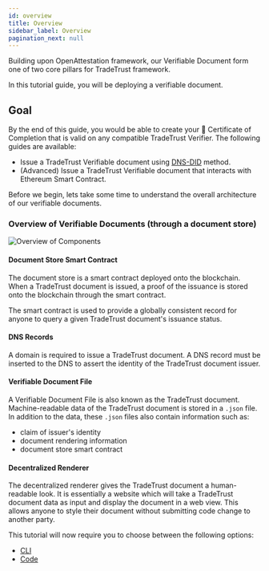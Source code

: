 ```yaml
---
id: overview
title: Overview
sidebar_label: Overview
pagination_next: null
---
```



<Flow />

Building upon OpenAttestation framework, our Verifiable Document form one of two core pillars for TradeTrust framework.

In this tutorial guide, you will be deploying a verifiable document.

## Goal

By the end of this guide, you would be able to create your 📜 Certificate of Completion that is valid on any compatible TradeTrust Verifier. The following guides are available:

- Issue a TradeTrust Verifiable document using [DNS-DID](/docs/topics/introduction/issuer-method-dns-did) method.
- (Advanced) Issue a TradeTrust Verifiable document that interacts with Ethereum Smart Contract.

Before we begin, lets take some time to understand the overall architecture of our verifiable documents.

### Overview of Verifiable Documents (through a document store)

![Overview of Components](/docs/tutorial/verifiable-documents/ethereum/overview/overview.png)

#### Document Store Smart Contract

The document store is a smart contract deployed onto the blockchain. When a TradeTrust document is issued, a proof of the issuance is stored onto the blockchain through the smart contract.

The smart contract is used to provide a globally consistent record for anyone to query a given TradeTrust document's issuance status.

#### DNS Records

A domain is required to issue a TradeTrust document. A DNS record must be inserted to the DNS to assert the identity of the TradeTrust document issuer.

#### Verifiable Document File

A Verifiable Document File is also known as the TradeTrust document. Machine-readable data of the TradeTrust document is stored in a `.json` file. In addition to the data, these `.json` files also contain information such as:

- claim of issuer's identity
- document rendering information
- document store smart contract

#### Decentralized Renderer

The decentralized renderer gives the TradeTrust document a human-readable look. It is essentially a website which will take a TradeTrust document data as input and display the document in a web view. This allows anyone to style their document without submitting code change to another party.

This tutorial will now require you to choose between the following options:

- [CLI](/docs/tutorial/verifiable-documents/advanced/document-store/deploying-document-store/document-store-cli)
- [Code](/docs/tutorial/verifiable-documents/advanced/document-store/deploying-document-store/document-store-code)

<Flow />
